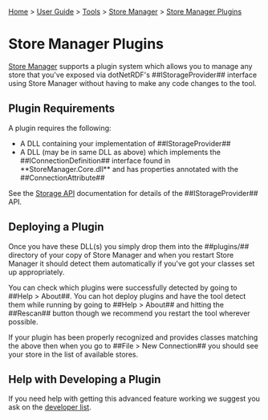 [[Home]] > [[User Guide]] > [[UserGuide/Tools|Tools]] > [[UserGuide/Tools/Store Manager|Store Manager]] > [[UserGuide/Tools/StoreManager/Plugins|Store Manager Plugins]]

= Store Manager Plugins =

[[UserGuide/Tools/Store Manager|Store Manager]] supports a plugin system which allows you to manage any store that you've exposed via dotNetRDF's ##IStorageProvider## interface using Store Manager without having to make any code changes to the tool.

== Plugin Requirements ==

A plugin requires the following:

* A DLL containing your implementation of ##IStorageProvider##
* A DLL (may be in same DLL as above) which implements the ##IConnectionDefinition## interface found in **StoreManager.Core.dll** and has properties annotated with the ##ConnectionAttribute##

See the [[UserGuide/Storage API|Storage API]] documentation for details of the ##IStorageProvider## API.

== Deploying a Plugin ==

Once you have these DLL(s) you simply drop them into the ##plugins/## directory of your copy of Store Manager and when you restart Store Manager it should detect them automatically if you've got your classes set up appropriately.

You can check which plugins were successfully detected by going to ##Help > About##.  You can hot deploy plugins and have the tool detect them while running by going to ##Help > About## and hitting the ##Rescan## button though we recommend you restart the tool wherever possible.

If your plugin has been properly recognized and provides classes matching the above then when you go to ##File > New Connection## you should see your store in the list of available stores.

== Help with Developing a Plugin ==

If you need help with getting this advanced feature working we suggest you ask on the [[mailto:dotnetrdf-develop@lists.sf.net|developer list]].